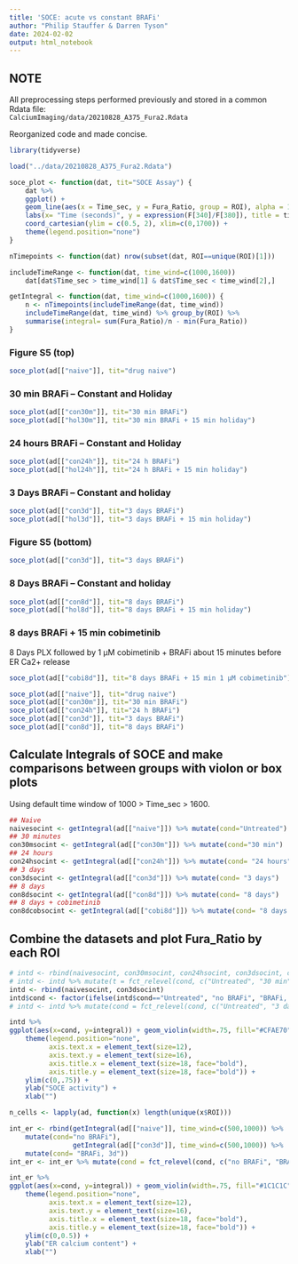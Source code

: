 ```yaml
---
title: 'SOCE: acute vs constant BRAFi'
author: "Philip Stauffer & Darren Tyson"
date: 2024-02-02
output: html_notebook
---
```

## NOTE
All preprocessing steps performed previously and stored in a common Rdata file:  
`CalciumImaging/data/20210828_A375_Fura2.Rdata`

Reorganized code and made concise.  
```r
library(tidyverse)
```

```r
load("../data/20210828_A375_Fura2.Rdata")
```

```r
soce_plot <- function(dat, tit="SOCE Assay") {
    dat %>% 
    ggplot() +
    geom_line(aes(x = Time_sec, y = Fura_Ratio, group = ROI), alpha = 1/5) +
    labs(x= "Time (seconds)", y = expression(F[340]/F[380]), title = tit) +
    coord_cartesian(ylim = c(0.5, 2), xlim=c(0,1700)) +
    theme(legend.position="none")
}

nTimepoints <- function(dat) nrow(subset(dat, ROI==unique(ROI)[1]))

includeTimeRange <- function(dat, time_wind=c(1000,1600)) 
    dat[dat$Time_sec > time_wind[1] & dat$Time_sec < time_wind[2],]

getIntegral <- function(dat, time_wind=c(1000,1600)) {
    n <- nTimepoints(includeTimeRange(dat, time_wind))
    includeTimeRange(dat, time_wind) %>% group_by(ROI) %>% 
    summarise(integral= sum(Fura_Ratio)/n - min(Fura_Ratio))
}
```

### Figure S5 (top)
```r
soce_plot(ad[["naive"]], tit="drug naive")
```

### 30 min BRAFi -- Constant and Holiday
```r
soce_plot(ad[["con30m"]], tit="30 min BRAFi")
soce_plot(ad[["hol30m"]], tit="30 min BRAFi + 15 min holiday")
```

### 24 hours BRAFi -- Constant and Holiday
```r
soce_plot(ad[["con24h"]], tit="24 h BRAFi")
soce_plot(ad[["hol24h"]], tit="24 h BRAFi + 15 min holiday")
```

### 3 Days BRAFi -- Constant and holiday

```r
soce_plot(ad[["con3d"]], tit="3 days BRAFi")
soce_plot(ad[["hol3d"]], tit="3 days BRAFi + 15 min holiday")
```
### Figure S5 (bottom)
```r
soce_plot(ad[["con3d"]], tit="3 days BRAFi")
```

### 8 Days BRAFi -- Constant and holiday
```r
soce_plot(ad[["con8d"]], tit="8 days BRAFi")
soce_plot(ad[["hol8d"]], tit="8 days BRAFi + 15 min holiday")
```

### 8 days BRAFi + 15 min cobimetinib
8 Days PLX followed by 1 µM cobimetinib + BRAFi about 15 minutes before ER Ca2+ release
```r
soce_plot(ad[["cobi8d"]], tit="8 days BRAFi + 15 min 1 µM cobimetinib")
```

```r
soce_plot(ad[["naive"]], tit="drug naive")
soce_plot(ad[["con30m"]], tit="30 min BRAFi")
soce_plot(ad[["con24h"]], tit="24 h BRAFi")
soce_plot(ad[["con3d"]], tit="3 days BRAFi")
soce_plot(ad[["con8d"]], tit="8 days BRAFi")
```

## Calculate Integrals of SOCE and make comparisons between groups with violon or box plots
Using default time window of 1000 > Time_sec > 1600.
```r
## Naive
naivesocint <- getIntegral(ad[["naive"]]) %>% mutate(cond="Untreated")
## 30 minutes
con30msocint <- getIntegral(ad[["con30m"]]) %>% mutate(cond="30 min")
## 24 hours
con24hsocint <- getIntegral(ad[["con24h"]]) %>% mutate(cond= "24 hours")
## 3 days
con3dsocint <- getIntegral(ad[["con3d"]]) %>% mutate(cond= "3 days")
## 8 days
con8dsocint <- getIntegral(ad[["con8d"]]) %>% mutate(cond= "8 days")
## 8 days + cobimetinib
con8dcobsocint <- getIntegral(ad[["cobi8d"]]) %>% mutate(cond= "8 days + cobimetinib")
```

## Combine the datasets and plot Fura_Ratio by each ROI
```r
# intd <- rbind(naivesocint, con30msocint, con24hsocint, con3dsocint, con8dsocint)
# intd <- intd %>% mutate(t = fct_relevel(cond, c("Untreated", "30 min", "24 hours", "3 days", "8 days")))
intd <- rbind(naivesocint, con3dsocint)
intd$cond <- factor(ifelse(intd$cond=="Untreated", "no BRAFi", "BRAFi, 3d"), levels=c("no BRAFi", "BRAFi, 3d"))
# intd <- intd %>% mutate(cond = fct_relevel(cond, c("Untreated", "3 days")))
```


```r
intd %>% 
ggplot(aes(x=cond, y=integral)) + geom_violin(width=.75, fill="#CFAE70") + geom_boxplot(width=0.1, color="grey", alpha=0.5) +
    theme(legend.position="none", 
          axis.text.x = element_text(size=12),
          axis.text.y = element_text(size=16),
          axis.title.x = element_text(size=18, face="bold"),
          axis.title.y = element_text(size=18, face="bold")) + 
    ylim(c(0,.75)) +
    ylab("SOCE activity") + 
    xlab("")
```


```r
n_cells <- lapply(ad, function(x) length(unique(x$ROI)))
```


```r
int_er <- rbind(getIntegral(ad[["naive"]], time_wind=c(500,1000)) %>% 
    mutate(cond="no BRAFi"), 
                getIntegral(ad[["con3d"]], time_wind=c(500,1000)) %>% 
    mutate(cond= "BRAFi, 3d"))
int_er <- int_er %>% mutate(cond = fct_relevel(cond, c("no BRAFi", "BRAFi, 3d")))
```

```r
int_er %>% 
ggplot(aes(x=cond, y=integral)) + geom_violin(width=.75, fill="#1C1C1C") + geom_boxplot(width=0.1, color="grey", alpha=0.5) +
    theme(legend.position="none", 
          axis.text.x = element_text(size=12),
          axis.text.y = element_text(size=16),
          axis.title.x = element_text(size=18, face="bold"),
          axis.title.y = element_text(size=18, face="bold")) + 
    ylim(c(0,0.5)) +
    ylab("ER calcium content") + 
    xlab("")
```

